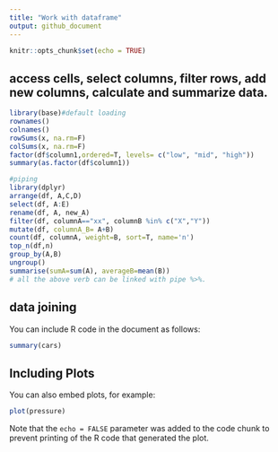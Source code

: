 ```yaml
---
title: "Work with dataframe"
output: github_document
---
```


```r
knitr::opts_chunk$set(echo = TRUE)
```

## access cells, select columns, filter rows, add new columns, calculate and summarize data.
```r
library(base)#default loading
rownames()
colnames()
rowSums(x, na.rm=F) 
colSums(x, na.rm=F)
factor(df$column1,ordered=T, levels= c("low", "mid", "high"))
summary(as.factor(df$column1))

#piping 
library(dplyr)
arrange(df, A,C,D)
select(df, A:E)
rename(df, A, new_A)
filter(df, columnA=="xx", columnB %in% c("X","Y"))
mutate(df, columnA_B= A+B)
count(df, columnA, weight=B, sort=T, name='n')
top_n(df,n)
group_by(A,B)
ungroup()
summarise(sumA=sum(A), averageB=mean(B))
# all the above verb can be linked with pipe %>%.
```
## data joining

You can include R code in the document as follows:

```r
summary(cars)
```

## Including Plots

You can also embed plots, for example:

```r
plot(pressure)
```

Note that the `echo = FALSE` parameter was added to the code chunk to prevent printing of the R code that generated the plot.
